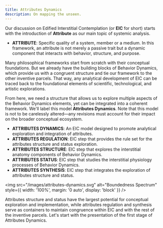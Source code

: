 ```yaml
---
title: Attributes Dynamics
description: On mapping the unseen.
---
```


Our discussion on Edified Interstitial Contemplation (or **EIC** for short) starts with the introduction of **Attribute** as our main topic of systemic analysis.

- **ATTRIBUTE**: Specific quality of a system, member or a medium. In this framework, an attribute is not merely a passive trait but a dynamic component that interacts with behavior, structure, and purpose.

Many philosophical frameworks start from scratch with their conceptual foundations. But we already have the building blocks of Behavior Dynamics, which provide us with a congruent structure and tie our framework to the other inventive parcels. That way, any analytical development of EIC can be traced back to the foundational elements of scientific, technological, and artistic explorations.

From here, we need a structure that allows us to explore multiple aspects of the Behavior Dynamics elements, yet can be integrated into a coherent framework. We'll label this model **Attributes Dynamics**. Note that this model is not to be carelessly altered—any revisions must account for their impact on the broader conceptual ecosystem.

- **ATTRIBUTES DYNAMICS**: An EIC model designed to promote analytical exploration and integration of attributes.
- **ATTRIBUTES REGULATION**: EIC step that provides the rule set for the attributes structure and status exploration.
- **ATTRIBUTES STRUCTURE**: EIC step that explores the interstitial anatomy components of Behavior Dynamics.
- **ATTRIBUTES STATUS**: EIC step that studies the interstitial physiology processes of Behavior Dynamics.
- **ATTRIBUTES SYNTHESIS**: EIC step that integrates the exploration of attributes structure and status.

<img 
  src="/images/attributes-dynamics.svg" 
  alt="Boundedness Spectrum" 
  style={{ width: '100%', margin: '0 auto', display: 'block' }} 
/>

Attributes structure and status have the largest potential for conceptual exploration and implementation, while attributes regulation and synthesis serve as containers to maintain congruence within EIC and with the rest of the inventive parcels. Let's start with the presentation of the first stage of Attributes Dynamics.

